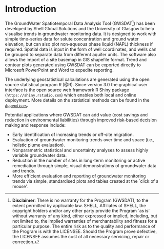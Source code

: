 
# Introduction

The GroundWater Spatiotemporal Data Analysis Tool (GWSDAT^[**Disclaimer**: There is no warranty for the Program (GWSDAT), to the extent permitted by applicable law. SHELL, Affiliates of SHELL, the copyright holders and/or any other party provide the Program `as is' without warranty of any kind, either expressed or implied, including, but not limited to, the implied warranties of merchantability and fitness for a particular purpose. The entire risk as to the quality and performance of the Program is with the LICENSEE. Should the Program prove defective, the LICENSEE assumes the cost of all necessary servicing, repair or correction.]) has been developed by Shell Global Solutions and the University of Glasgow to help visualise trends in groundwater monitoring data. It is designed to work with simple time-series data for solute concentration and ground water elevation, but can also plot non-aqueous phase liquid (NAPL) thickness if required. Spatial data is input in the form of well coordinates, and wells can be grouped to separate data from different aquifer units. The software also allows the import of a site basemap in GIS shapefile format. Trend and contour plots generated using GWSDAT can be exported directly to Microsoft PowerPoint and Word to expedite reporting.  

<!-- GWSDAT version 3.0 can be operated on-line or downloaded to run locally.   Access to the on-line version, and instructions for downloading the local version, are available at `gwsdat.net`. -->
<!-- ^[Version 2.2 of GWSDAT uses Microsoft Excel as the primary user interface and this version remains available from the *API* `https://www.api.org/oil-and-natural-gas/environment/clean-water/ground-water/gwsdat` and *Cl:aire* (`https://www.claire.co.uk/projects-and-initiatives/gwsdat`) websites.] -->

The underlying geostatistical calculations are generated using the open source statistical program R (@R). Since version 3.0 the graphical user interface is the open source web framework R Shiny package (`https://shiny.rstudio.com`) which enables both local and online deployment.  More details on the statistical methods can be found in the [`Appendices`](#SSCS). 

Potential applications where GWSDAT can add value (cost savings and reduction in environmental liabilities) through improved risk-based decision making and response include:

* Early identification of increasing trends or off-site migration.
* Evaluation of groundwater monitoring trends over time and space (i.e., holistic plume evaluation).
* Nonparametric statistical and uncertainty analyses to assess highly variable groundwater data.
* Reduction in the number of sites in long-term monitoring or active remediation through simple, visual demonstrations of groundwater data and trends.
* More efficient evaluation and reporting of groundwater monitoring trends via simple, standardised plots and tables created at the `click of a mouse'.






